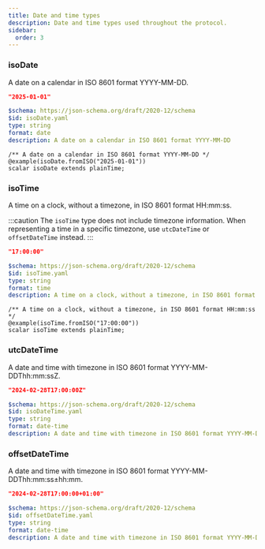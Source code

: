 ```yaml
---
title: Date and time types
description: Date and time types used throughout the protocol.
sidebar:
  order: 3
---
```



### isoDate

A date on a calendar in ISO 8601 format YYYY-MM-DD.

<Tabs>
  <TabItem label="Example">

```json
"2025-01-01"
```

  </TabItem>

  <TabItem label="JSON Schema">

```yaml
$schema: https://json-schema.org/draft/2020-12/schema
$id: isoDate.yaml
type: string
format: date
description: A date on a calendar in ISO 8601 format YYYY-MM-DD
```

  </TabItem>

  <TabItem label="TypeSpec">

```tsp
/** A date on a calendar in ISO 8601 format YYYY-MM-DD */
@example(isoDate.fromISO("2025-01-01"))
scalar isoDate extends plainTime;
```

  </TabItem>
</Tabs>

### isoTime

A time on a clock, without a timezone, in ISO 8601 format HH:mm:ss.

:::caution
The `isoTime` type does not include timezone information. When representing a time in a specific timezone, use `utcDateTime` or `offsetDateTime` instead.
:::

<Tabs>
  <TabItem label="Example">

```json
"17:00:00"
```

  </TabItem>

  <TabItem label="JSON Schema">

```yaml
$schema: https://json-schema.org/draft/2020-12/schema
$id: isoTime.yaml
type: string
format: time
description: A time on a clock, without a timezone, in ISO 8601 format HH:mm:ss
```

  </TabItem>

  <TabItem label="TypeSpec">

```typespec
/** A time on a clock, without a timezone, in ISO 8601 format HH:mm:ss */
@example(isoTime.fromISO("17:00:00"))
scalar isoTime extends plainTime;
```

  </TabItem>
</Tabs>

### utcDateTime

A date and time with timezone in ISO 8601 format YYYY-MM-DDThh:mm:ssZ.

<Tabs>
  <TabItem label="Example">

```json
"2024-02-28T17:00:00Z"
```

  </TabItem>

  <TabItem label="JSON Schema">

```yaml
$schema: https://json-schema.org/draft/2020-12/schema
$id: isoDateTime.yaml
type: string
format: date-time
description: A date and time with timezone in ISO 8601 format YYYY-MM-DDThh:mm:ssZ
```

  </TabItem>
</Tabs>

### offsetDateTime

A date and time with timezone in ISO 8601 format YYYY-MM-DDThh:mm:ss±hh:mm.

<Tabs>
  <TabItem label="Example">

```json
"2024-02-28T17:00:00+01:00"
```

  </TabItem>

  <TabItem label="JSON Schema">

```yaml
$schema: https://json-schema.org/draft/2020-12/schema
$id: offsetDateTime.yaml
type: string
format: date-time
description: A date and time with timezone in ISO 8601 format YYYY-MM-DDThh:mm:ss±hh:mm
```

  </TabItem>
</Tabs>
